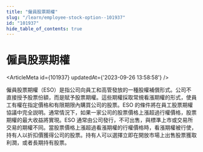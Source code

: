 ```yaml
---
title: "僱員股票期權"
slug: "/learn/employee-stock-option--101937"
id: "101937"
hide_table_of_contents: true
---
```



# 僱員股票期權

<ArticleMeta id={101937} updatedAt={'2023-09-26 13:58:58'} />
<div className='border-solid border-b border-t-0 my-4 border-[var(--ifm-color-gray-300)]' />

僱員股票期權（ESO）是指公司向員工和高管發放的一種股權補償形式。公司不直接授予股票份額，而是賦予股票期權。這些期權採取常規看漲期權的形式，使員工有權在指定價格和有限期限內購買公司的股票。ESO 的條件將在員工股票期權協議中完全説明。通常情況下，如果一家公司的股票價格上漲超過行權價格，股票期權的最大收益將實現。ESO 通常由公司發行，不可出售，與標準上市或交易所交易的期權不同。當股票價格上漲超過看漲期權的行權價格時，看漲期權被行使，持有人以折扣價獲得公司的股票。持有人可以選擇立即在開放市場上出售股票獲取利潤，或者長期持有股票。
